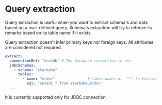 # Query extraction

Query extraction is useful when you want to extract schema's and data based on a user-defined query.
Schema's extraction will try to retrieve its remarks based on its table name if it exists.

Query extraction doesn't infer primary keys nor foreign keys. All attributes are considered not required.

```yaml {7,8} title="metadata/extract/my_extract_config.sl.yml"
extract:
  connectionRef: "duckdb" # The database connection to use
  jdbcSchemas:
    - schema: "starbake"
      tables:
        - name: "order"               # table names or  "*" to extract all tables
          sql: "select * from starbake.order"
  ...
```

It is currently supported only for JDBC connection